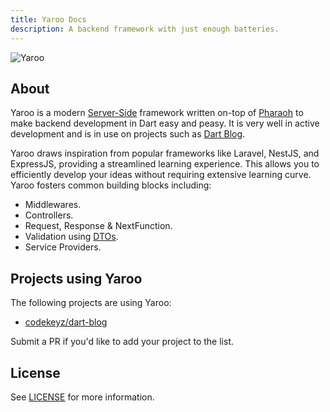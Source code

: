 ```yaml
---
title: Yaroo Docs
description: A backend framework with just enough batteries.
---
```


<Image
  src="/assets/logo.png"
  alt="Yaroo"
  zoom={false}
  caption="Unleash the full power of Dart in Backend Development"
/>

## About

Yaroo is a modern [Server-Side](https://en.wikipedia.org/wiki/Server-side) framework written
on-top of [Pharaoh](https://pub.dev/packages/pharaoh) to make backend development in Dart
easy and peasy. It is very well in active development and is in use on projects such as
[Dart Blog](https://dart-blog.onrender.com).

Yaroo draws inspiration from popular frameworks like Laravel, NestJS, and ExpressJS, providing a streamlined learning experience. 
This allows you to efficiently develop your ideas without requiring extensive learning curve. Yaroo fosters common building blocks including:

- Middlewares.
- Controllers.
- Request, Response & NextFunction.
- Validation using [DTOs](https://en.wikipedia.org/wiki/Data_transfer_object).
- Service Providers.

## Projects using Yaroo

The following projects are using Yaroo:

- [codekeyz/dart-blog](https://github.com/codekeyz/dart-blog)

<Info>

Submit a PR if you'd like to add your project to the list.

</Info>


## License

See [LICENSE](https://github.com/codekeyz/yaroo/blob/main/LICENSE) for more
information.
